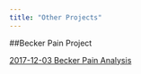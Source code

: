 ---
title: "Other Projects"
---




##Becker Pain Project

[2017-12-03 Becker Pain Analysis](../20171203_Becker_Pain.nb.html)

